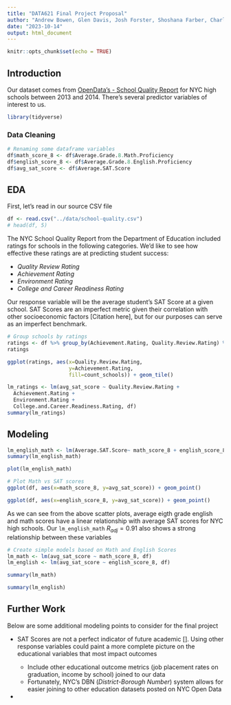 ```yaml
---
title: "DATA621 Final Project Proposal"
author: "Andrew Bowen, Glen Davis, Josh Forster, Shoshana Farber, Charles Ugiagbe"
date: "2023-10-14"
output: html_document
---
```


```r
knitr::opts_chunk$set(echo = TRUE)
```





## Introduction


Our dataset comes from [OpenData's - School Quality Report](https://www.opendatanetwork.com/dataset/data.cityofnewyork.us/bm9v-cvch) for NYC high schools between 2013 and 2014. There's several predictor variables of interest to us.

```r
library(tidyverse)
```

### Data Cleaning


```r
# Renaming some dataframe variables
df$math_score_8 <- df$Average.Grade.8.Math.Proficiency
df$english_score_8 <- df$Average.Grade.8.English.Proficiency
df$avg_sat_score <- df$Average.SAT.Score
```



## EDA

First, let's read in our source CSV file
```r
df <- read.csv("../data/school-quality.csv")
# head(df, 5)
```

The NYC School Quality Report from the Department of Education included ratings for schools in the following categories. We'd like to see how effective these ratings are at predicting student success:

- *Quality Review Rating*
- *Achievement Rating*
- *Environment Rating*
- *College and Career Readiness Rating*

Our response variable will be the average student's SAT Score at a given school. SAT Scores are an imperfect metric given their correlation with other socioeconomic factors [Citation here], but for our purposes can serve as an imperfect benchmark.



```r
# Group schools by ratings
ratings <- df %>% group_by(Achievement.Rating, Quality.Review.Rating) %>% summarise(count_schools=n())
ratings
```

```r
ggplot(ratings, aes(x=Quality.Review.Rating,
                    y=Achievement.Rating,
                    fill=count_schools)) + geom_tile()
```


```r
lm_ratings <- lm(avg_sat_score ~ Quality.Review.Rating + 
  Achievement.Rating +
  Environment.Rating + 
  College.and.Career.Readiness.Rating, df)
summary(lm_ratings)
```


## Modeling

```r
lm_english_math <- lm(Average.SAT.Score~ math_score_8 + english_score_8, df)
summary(lm_english_math)
```


```r
plot(lm_english_math)
```

```r
# Plot Math vs SAT scores
ggplot(df, aes(x=math_score_8, y=avg_sat_score)) + geom_point() 
```


```r
ggplot(df, aes(x=english_score_8, y=avg_sat_score)) + geom_point() 
```

As we can see from the above scatter plots, average eigth grade english and math scores have a linear relationship with average SAT scores for NYC high schools. Our `lm_english_math` $R_{adj} = 0.91$ also shows a strong relationship between these variables

```r
# Create simple models based on Math and English Scores
lm_math <- lm(avg_sat_score ~ math_score_8, df)
lm_english <- lm(avg_sat_score ~ english_score_8, df)
```


```r
summary(lm_math)
```

```r

summary(lm_english)
```




## Further Work
Below are some additional modeling points to consider for the final project

- SAT Scores are not a perfect indicator of future academic [<Citation here>]. Using other response variables could paint a more complete picture on the educational variables that most impact outcomes
  - Include other educational outcome metrics (job placement rates on graduation, income by school) joined to our data
  - Fortunately, NYC's DBN (*District-Borough Number*) system allows for easier joining to other education datasets posted on NYC Open Data
-



